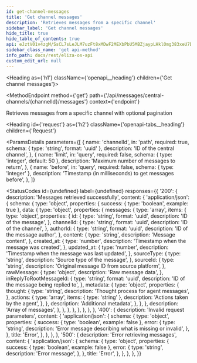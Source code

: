 ```yaml
---
id: get-channel-messages
title: 'Get channel messages'
description: 'Retrieves messages from a specific channel'
sidebar_label: 'Get channel messages'
hide_title: true
hide_table_of_contents: true
api: eJztV01v4zgM/SsCL7sLeJLM7uzFt8xMDwF2MEXbPbU5MBZjaypLHklOmg383xeU7Dpo0ja7GPQ0RoD4g6RIPpJ62kPA0kN+CzV5jyV5yABLMsHDMgNJvnCqCcoayOGajPQCRS8qghVoRJQWaKRwVJDaEIs48o01niAD25BDtrCQkIMnI78kfcigQYc1BXLswh4M1gR5Wn8hIQPFyzYYKsjA0fdWOZKQB9dSBr6oqEbI9xB2Dav54JQpIYO1dTUGyKFtlYTuaRiLz8KuRagouQ7dMhknHz5auWOLT9cqrAksmu8Bm0arIgY0/ebZ4P7YFbv6RkXgAB2HHxT5KEdGkuM8HDv9nI9Jh6Nw1tb
sidebar_class_name: 'get api-method'
info_path: docs/rest/eliza-os-api
custom_edit_url: null
---
```



<Heading as={'h1'} className={'openapi__heading'} children={'Get channel messages'}></Heading>

<MethodEndpoint
  method={'get'}
  path={'/api/messages/central-channels/{channelId}/messages'}
  context={'endpoint'}
></MethodEndpoint>

Retrieves messages from a specific channel with optional pagination

<Heading
  id={'request'}
  as={'h2'}
  className={'openapi-tabs__heading'}
  children={'Request'}
></Heading>

<ParamsDetails
  parameters={[
    {
      name: 'channelId',
      in: 'path',
      required: true,
      schema: { type: 'string', format: 'uuid' },
      description: 'ID of the central channel',
    },
    {
      name: 'limit',
      in: 'query',
      required: false,
      schema: { type: 'integer', default: 50 },
      description: 'Maximum number of messages to return',
    },
    {
      name: 'before',
      in: 'query',
      required: false,
      schema: { type: 'integer' },
      description: 'Timestamp (in milliseconds) to get messages before',
    },
  ]}
></ParamsDetails>

<StatusCodes
  id={undefined}
  label={undefined}
  responses={{
    '200': {
      description: 'Messages retrieved successfully',
      content: {
        'application/json': {
          schema: {
            type: 'object',
            properties: {
              success: { type: 'boolean', example: true },
              data: {
                type: 'object',
                properties: {
                  messages: {
                    type: 'array',
                    items: {
                      type: 'object',
                      properties: {
                        id: {
                          type: 'string',
                          format: 'uuid',
                          description: 'ID of the message',
                        },
                        channelId: {
                          type: 'string',
                          format: 'uuid',
                          description: 'ID of the channel',
                        },
                        authorId: {
                          type: 'string',
                          format: 'uuid',
                          description: 'ID of the message author',
                        },
                        content: {
                          type: 'string',
                          description: 'Message content',
                        },
                        created_at: {
                          type: 'number',
                          description: 'Timestamp when the message was created',
                        },
                        updated_at: {
                          type: 'number',
                          description: 'Timestamp when the message was last updated',
                        },
                        sourceType: {
                          type: 'string',
                          description: 'Source type of the message',
                        },
                        sourceId: {
                          type: 'string',
                          description: 'Original message ID from source platform',
                        },
                        rawMessage: {
                          type: 'object',
                          description: 'Raw message data',
                        },
                        inReplyToRootMessageId: {
                          type: 'string',
                          format: 'uuid',
                          description: 'ID of the message being replied to',
                        },
                        metadata: {
                          type: 'object',
                          properties: {
                            thought: {
                              type: 'string',
                              description: 'Thought process for agent messages',
                            },
                            actions: {
                              type: 'array',
                              items: { type: 'string' },
                              description: 'Actions taken by the agent',
                            },
                          },
                          description: 'Additional metadata',
                        },
                      },
                    },
                    description: 'Array of messages',
                  },
                },
              },
            },
          },
        },
      },
    },
    '400': {
      description: 'Invalid request parameters',
      content: {
        'application/json': {
          schema: {
            type: 'object',
            properties: {
              success: { type: 'boolean', example: false },
              error: {
                type: 'string',
                description: 'Error message describing what is missing or invalid',
              },
            },
            title: 'Error',
          },
        },
      },
    },
    '500': {
      description: 'Error retrieving messages',
      content: {
        'application/json': {
          schema: {
            type: 'object',
            properties: {
              success: { type: 'boolean', example: false },
              error: {
                type: 'string',
                description: 'Error message',
              },
            },
            title: 'Error',
          },
        },
      },
    },
  }}
></StatusCodes>

